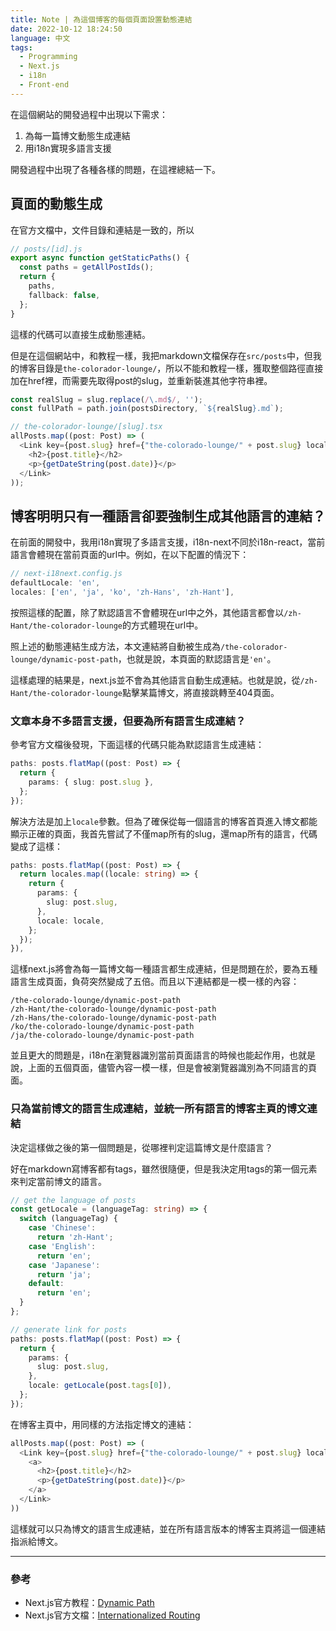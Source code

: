 ```yaml
---
title: Note | 為這個博客的每個頁面設置動態連結
date: 2022-10-12 18:24:50
language: 中文
tags:
  - Programming
  - Next.js
  - i18n
  - Front-end
---
```


在這個網站的開發過程中出現以下需求：

1. 為每一篇博文動態生成連結
2. 用i18n實現多語言支援

開發過程中出現了各種各樣的問題，在這裡總結一下。

## 頁面的動態生成

在官方文檔中，文件目錄和連結是一致的，所以

```typescript
// posts/[id].js
export async function getStaticPaths() {
  const paths = getAllPostIds();
  return {
    paths,
    fallback: false,
  };
}
```

這樣的代碼可以直接生成動態連結。

但是在這個網站中，和教程一樣，我把markdown文檔保存在`src/posts`中，但我的博客目錄是`the-colorador-lounge/`，所以不能和教程一樣，獲取整個路徑直接加在href裡，而需要先取得post的slug，並重新裝進其他字符串裡。

```typescript
const realSlug = slug.replace(/\.md$/, '');
const fullPath = path.join(postsDirectory, `${realSlug}.md`);
```

```typescript
// the-colorador-lounge/[slug].tsx
allPosts.map((post: Post) => (
  <Link key={post.slug} href={"the-colorado-lounge/" + post.slug} locale={getLocale(post.tags[0])}>
    <h2>{post.title}</h2>
    <p>{getDateString(post.date)}</p>
  </Link>
));
```

## 博客明明只有一種語言卻要強制生成其他語言的連結？

在前面的開發中，我用i18n實現了多語言支援，i18n-next不同於i18n-react，當前語言會體現在當前頁面的url中。例如，在以下配置的情況下：

```typescript
// next-i18next.config.js
defaultLocale: 'en',
locales: ['en', 'ja', 'ko', 'zh-Hans', 'zh-Hant'],
```

按照這樣的配置，除了默認語言不會體現在url中之外，其他語言都會以`/zh-Hant/the-colorador-lounge`的方式體現在url中。

照上述的動態連結生成方法，本文連結將自動被生成為`/the-colorador-lounge/dynamic-post-path`，也就是說，本頁面的默認語言是`'en'`。

這樣處理的結果是，next.js並不會為其他語言自動生成連結。也就是說，從`/zh-Hant/the-colorador-lounge`點擊某篇博文，將直接跳轉至404頁面。

### 文章本身不多語言支援，但要為所有語言生成連結？

參考官方文檔後發現，下面這樣的代碼只能為默認語言生成連結：

```typescript
paths: posts.flatMap((post: Post) => {
  return {
    params: { slug: post.slug },
  };
});
```

解決方法是加上`locale`參數。但為了確保從每一個語言的博客首頁進入博文都能顯示正確的頁面，我首先嘗試了不僅map所有的slug，還map所有的語言，代碼變成了這樣：

```typescript
paths: posts.flatMap((post: Post) => {
  return locales.map((locale: string) => {
    return {
      params: {
        slug: post.slug,
      },
      locale: locale,
    };
  });
}),
```

這樣next.js將會為每一篇博文每一種語言都生成連結，但是問題在於，要為五種語言生成頁面，負荷突然變成了五倍。而且以下連結都是一模一樣的內容：

```plain
/the-colorado-lounge/dynamic-post-path
/zh-Hant/the-colorado-lounge/dynamic-post-path
/zh-Hans/the-colorado-lounge/dynamic-post-path
/ko/the-colorado-lounge/dynamic-post-path
/ja/the-colorado-lounge/dynamic-post-path
```

並且更大的問題是，i18n在瀏覽器識別當前頁面語言的時候也能起作用，也就是說，上面的五個頁面，儘管內容一模一樣，但是會被瀏覽器識別為不同語言的頁面。

### 只為當前博文的語言生成連結，並統一所有語言的博客主頁的博文連結

決定這樣做之後的第一個問題是，從哪裡判定這篇博文是什麼語言？

好在markdown寫博客都有tags，雖然很隨便，但是我決定用tags的第一個元素來判定當前博文的語言。

```typescript
// get the language of posts
const getLocale = (languageTag: string) => {
  switch (languageTag) {
    case 'Chinese':
      return 'zh-Hant';
    case 'English':
      return 'en';
    case 'Japanese':
      return 'ja';
    default:
      return 'en';
  }
};

// generate link for posts
paths: posts.flatMap((post: Post) => {
  return {
    params: {
      slug: post.slug,
    },
    locale: getLocale(post.tags[0]),
  };
});
```

在博客主頁中，用同樣的方法指定博文的連結：

```typescript
allPosts.map((post: Post) => (
  <Link key={post.slug} href={"the-colorado-lounge/" + post.slug} locale={getLocale(post.tags[0])}>
    <a>
      <h2>{post.title}</h2>
      <p>{getDateString(post.date)}</p>
    </a>
  </Link>
))
```

這樣就可以只為博文的語言生成連結，並在所有語言版本的博客主頁將這一個連結指派給博文。

---

### 參考

- Next.js官方教程：[Dynamic Path](https://nextjs.org/learn/basics/dynamic-routes)
- Next.js官方文檔：[Internationalized Routing](https://nextjs.org/docs/advanced-features/i18n-routing)
